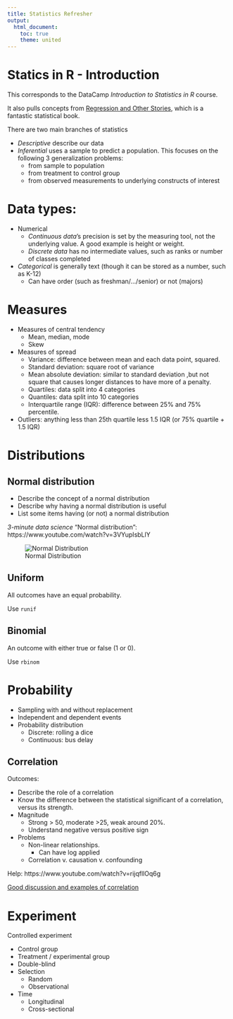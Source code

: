 ```yaml
---
title: Statistics Refresher
output: 
  html_document:
    toc: true
    theme: united
---
```


# Statics in R - Introduction

This corresponds to the DataCamp *Introduction to Statistics in R* course.

It also pulls concepts from [Regression and Other Stories](https://avehtari.github.io/ROS-Examples/), which is a fantastic statistical book.

There are two main branches of statistics

- *Descriptive* describe our data
- *Inferential* uses a sample to predict a population. This focuses on the following 3 generalization problems:
  - from sample to population
  - from treatment to control group
  - from observed measurements to underlying constructs of interest

# Data types:

- Numerical
  - *Continuous data*'s precision is set by the measuring tool, not the underlying value. A good example is height or weight.
  - *Discrete data* has no intermediate values, such as ranks or number of classes completed
- *Categorical* is generally text (though it can be stored as a number, such as K-12)
  - Can have order (such as freshman/.../senior) or not (majors)

# Measures

- Measures of central tendency
  - Mean, median, mode
  - Skew
- Measures of spread
  - Variance: difference between mean and each data point, squared.
  - Standard deviation: square root of variance
  - Mean absolute deviation: similar to standard deviation ,but not square that causes longer distances to have more of a penalty.
  - Quartiles: data split into 4 categories
  - Quantiles: data split into 10 categories
  - Interquartile range (IQR): difference between 25% and 75% percentile.
- Outliers: anything less than 25th quartile less 1.5 IQR (or 75% quartile + 1.5 IQR)
  
# Distributions


## Normal distribution

- Describe the concept of a normal distribution
- Describe why having a normal distribution is useful
- List some items having (or not) a normal distribution

*3-minute data science* "Normal distribution": https://www.youtube.com/watch?v=3VYupIsbLlY

![Normal Distribution](r60-statistics-normaldist-weightrack.jpeg)

## Uniform

All outcomes have an equal probability.

Use `runif`


## Binomial

An outcome with either true or false (1 or 0).

Use `rbinom`


# Probability

- Sampling with and without replacement
- Independent and dependent events
- Probability distribution
  - Discrete: rolling a dice
  - Continuous: bus delay


## Correlation 

Outcomes:

- Describe the role of a correlation
- Know the difference between the statistical significant of a correlation, versus its strength.
- Magnitude
  - Strong > 50, moderate >25, weak around 20%.
  - Understand negative versus positive sign
- Problems
  - Non-linear relationships.
    - Can have log applied
  - Correlation v. causation v. confounding 
  

Help: https://www.youtube.com/watch?v=rijqfllOq6g

[Good discussion and examples of correlation](https://www.reddit.com/r/dataisbeautiful/comments/18p85yp/correlating_four_other_variables_with_a_states/?share_id=IsERBPtlNN-F0Bw9s0kSn)


# Experiment

Controlled experiment

- Control group
- Treatment / experimental group
- Double-blind
- Selection
  - Random 
  - Observational
- Time
  - Longitudinal
  - Cross-sectional
